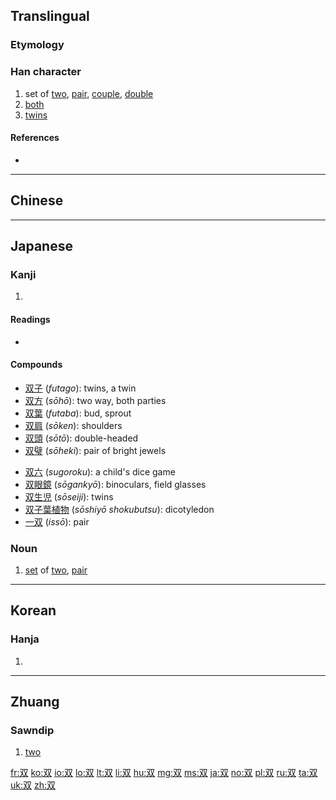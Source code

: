 {{also|雙}}
==Translingual==
{{stroke order}}

===Etymology===

{{Han simp|雙}}

===Han character===
{{Han char|rn=29|rad=又|as=02|sn=4|four=77440|canj=EE,XEE|ids=⿰又又}}

# set of [[two]], [[pair]], [[couple]], [[double]]
# [[both]]
# [[twins]]

====References====
* {{Han ref|kx=0165.170|dkj=03125|dj=0375.020|hdz=10393.090|uh=53CC|ud=21452}}

----

==Chinese==
{{zh-see|雙}}

----

==Japanese==

===Kanji===
{{ja-kanji|grade=c|rs=又02|style=s|kyu=雙}}

# {{defn|lang=ja|sort=又02}}

====Readings====
* {{ja-readings|goon=[[そう]] (''sō'')|kanon=[[そう]] (''sō'')|kun=[[ふた]] (''futa''), [[ふたつ]] (''futatsu''), [[たぐい]] (''tagui''), [[ならぶ]] (''narabu'')|nanori=[[なみ]] (''nami''), [[ふ]] (''fu''), [[もろ]] (''moro'')}}

====Compounds====
{{top2}}
* [[双子]] (''futago''): twins, a twin
* [[双方]] (''sōhō''): two way, both parties
* [[双葉]] (''futaba''): bud, sprout
* [[双肩]] (''sōken''): shoulders
* [[双頭]] (''sōtō''): double-headed
* [[双璧]] (''sōheki''): pair of bright jewels
{{mid2}}
* [[双六]] (''sugoroku''): a child's dice game
* [[双眼鏡]] (''sōgankyō''): binoculars, field glasses
* [[双生児]] (''sōseiji''): twins
* [[双子葉植物]] (''sōshiyō shokubutsu''): dicotyledon
* [[一双]] (''issō''): pair
{{bottom}}

{{ja-kanjitab|ふた|yomi=k}}

===Noun===
{{ja-noun|ふた|kyu=雙}}

# [[set]] of [[two]], [[pair]]

----

==Korean==

===Hanja===
{{ko-hanja|hangeul=쌍|rv=ssang|mr=ssang|y=ssang}}

# {{defn|lang=ko|sort=又02}}

----

==Zhuang==

===Sawndip===
{{head|za|Han characters|traditional form|雙|tr=[[song]]|sort=song}}

# [[two]]

[[fr:双]]
[[ko:双]]
[[io:双]]
[[lo:双]]
[[lt:双]]
[[li:双]]
[[hu:双]]
[[mg:双]]
[[ms:双]]
[[ja:双]]
[[no:双]]
[[pl:双]]
[[ru:双]]
[[ta:双]]
[[uk:双]]
[[zh:双]]